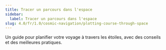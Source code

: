 ```yaml
---
title: Tracer un parcours dans l'espace
sidebar:
  label: Tracer un parcours dans l'espace
slug: 4.0/fr/1.0/cosmic-navigation/plotting-course-through-space
---
```


Un guide pour planifier votre voyage à travers les étoiles, avec des conseils et des meilleures pratiques.

